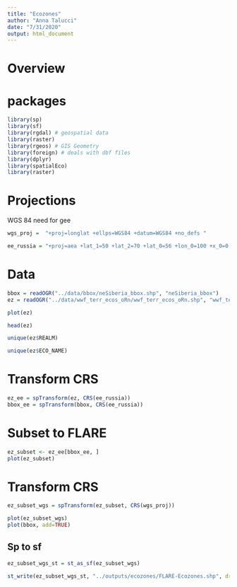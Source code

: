 ```yaml
---
title: "Ecozones"
author: "Anna Talucci"
date: "7/31/2020"
output: html_document
---
```

# Overview

# packages

```r
library(sp)
library(sf)
library(rgdal) # geospatial data
library(raster)
library(rgeos) # GIS Geometry
library(foreign) # deals with dbf files
library(dplyr)
library(spatialEco)
library(raster)
```

# Projections

WGS 84 need for gee
```r
wgs_proj =  "+proj=longlat +ellps=WGS84 +datum=WGS84 +no_defs "
```

```r
ee_russia = "+proj=aea +lat_1=50 +lat_2=70 +lat_0=56 +lon_0=100 +x_0=0 +y_0=0 +ellps=WGS84 +datum=WGS84 +units=m +no_defs "
```

# Data 
```r

bbox = readOGR("../data/bbox/neSiberia_bbox.shp", "neSiberia_bbox")
ez = readOGR("../data/wwf_terr_ecos_oRn/wwf_terr_ecos_oRn.shp", "wwf_terr_ecos_oRn")

```



```r
plot(ez)
```

```r
head(ez)
```
```r
unique(ez$REALM) 
```

```r
unique(ez$ECO_NAME) 
```
# Transform CRS

```r
ez_ee = spTransform(ez, CRS(ee_russia))
bbox_ee = spTransform(bbox, CRS(ee_russia))

```

# Subset to FLARE
```r
ez_subset <- ez_ee[bbox_ee, ]
plot(ez_subset)
```




# Transform CRS

```r
ez_subset_wgs = spTransform(ez_subset, CRS(wgs_proj))
```


```r
plot(ez_subset_wgs)
plot(bbox, add=TRUE)
```

## Sp to sf

```r
ez_subset_wgs_st = st_as_sf(ez_subset_wgs)

```

```r
st_write(ez_subset_wgs_st, "../outputs/ecozones/FLARE-Ecozones.shp", driver="ESRI Shapefile") 
```

